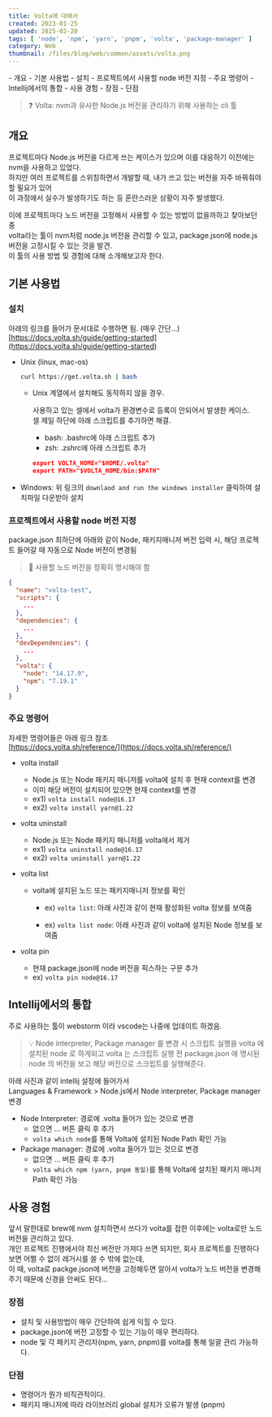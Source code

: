 ```yaml
---  
title: Volta에 대해서  
created: 2023-01-25  
updated: 2025-02-20  
tags: [ 'node', 'npm', 'yarn', 'pnpm', 'volta', 'package-manager' ]  
category: Web  
thumbnail: /files/blog/web/common/assets/volta.png  
---  
```

  
<TableOfContents server:defer>  
- 개요  
- 기본 사용법  
  - 설치  
  - 프로젝트에서 사용할 node 버전 지정  
  - 주요 명령어  
- Intellij에서의 통합  
- 사용 경험  
  - 장점  
  - 단점  
</TableOfContents>  
  
<ImageLoader src="/files/blog/web/common/assets/volta.png" alt="volta.png" />  
  
> ❓ Volta: nvm과 유사한 Node.js 버전을 관리하기 위해 사용하는 cli 툴  
  
## 개요  
  
프로젝트마다 Node.js 버전을 다르게 쓰는 케이스가 있으며 이를 대응하기 이전에는 nvm을 사용하고 있었다.  
하지만 여러 프로젝트를 스위칭하면서 개발할 때, 내가 쓰고 있는 버전을 자주 바꿔줘야할 필요가 있어  
이 과정에서 실수가 발생하기도 하는 등 혼란스러운 상황이 자주 발생했다.  
  
이에 프로젝트마다 노드 버전을 고정해서 사용할 수 있는 방법이 없을까하고 찾아보던 중  
volta라는 툴이 nvm처럼 node.js 버전을 관리할 수 있고, package.json에 node.js 버전을 고정시킬 수 있는 것을 발견.  
이 툴의 사용 방법 및 경험에 대해 소개해보고자 한다.  
  
## 기본 사용법  
  
### 설치  
  
아래의 링크를 들어가 문서대로 수행하면 됨. (매우 간단...)  
[https://docs.volta.sh/guide/getting-started](https://docs.volta.sh/guide/getting-started)  
  
- Unix (linux, mac-os)  
  
  ```bash title="terminal"  
  curl https://get.volta.sh | bash  
  ```  
  - Unix 계열에서 설치해도 동작하지 않을 경우.  
  
    사용하고 있는 셀에서 volta가 환경변수로 등록이 안되어서 발생한 케이스.  
    셀 제일 하단에 아래 스크립트를 추가하면 해결.  
  
      - bash: .bashrc에 아래 스크립트 추가  
      - zsh:  .zshrc에 아래 스크립트 추가  
  
    ```json title=".bashrc or .zshrc"  
    export VOLTA_HOME="$HOME/.volta"  
    export PATH="$VOLTA_HOME/bin:$PATH"  
    ```  
- Windows: 위 링크의 `downlaod and run the windows installer` 클릭하여 설치파일 다운받아 설치  
  
### 프로젝트에서 사용할 node 버전 지정  
  
package.json 최하단에 아래와 같이 Node, 패키지매니저 버전 입력 시, 해당 프로젝트 들어갈 때 자동으로 Node 버전이 변경됨  
> 📌 사용할 노드 버전을 정확히 명시해야 함  
  
```json title="packge.json"  
{  
  "name": "volta-test",  
  "scripts": {  
    ...  
  },  
  "dependencies": {  
    ...  
  },  
  "devDependencies": {  
    ...  
  },  
  "volta": {  
    "node": "14.17.0",  
    "npm": "7.19.1"  
  }  
}  
```  
  
### 주요 명령어  
  
자세한 명령어들은 아래 링크 참조  
[https://docs.volta.sh/reference/](https://docs.volta.sh/reference/)  
  
- volta install  
  
    - Node.js 또는 Node 패키지 매니저를 volta에 설치 후 현재 context를 변경  
    - 이미 해당 버전이 설치되어 있으면 현재 context를 변경  
    - ex1) `volta install node@16.17`  
    - ex2) `volta install yarn@1.22`  
  
- volta uninstall  
    - Node.js 또는 Node 패키지 매니저를 volta에서 제거  
    - ex1) `volta uninstall node@16.17`  
    - ex2) `volta uninstall yarn@1.22`  
  
- volta list  
    - volta에 설치된 노드 또는 패키지매니저 정보를 확인  
      - ex) `volta list`: 아래 사진과 같이 현재 활성화된 volta 정보를 보여줌  
        <ImageLoader src="/files/blog/web/common/assets/Untitled-9988248.png" alt="Untitled" />  
  
      - ex) `volta list node`: 아래 사진과 같이 volta에 설치된 Node 정보를 보여줌  
        <ImageLoader src="/files/blog/web/common/assets/Untitled1-9988257.png" alt="Untitled 1" />  
  
- volta pin  
    - 현재 package.json에 node 버전을 픽스하는 구문 추가  
    - ex) `volta pin node@16.17`  
  
## Intellij에서의 통합  
주로 사용하는 툴이 webstorm 이라 vscode는 나중에 업데이트 하겠음.  
  
> 💡 Node interpreter, Package manager 를 변경 시 스크립트 실행을 volta 에 설치된 node 로 하게되고 volta 는 스크립트 실행 전 package.json 에 명시된 node 의 버전을 보고 해당 버전으로 스크립트를 실행해준다.  
  
아래 사진과 같이 intellij 설정에 들어가서  
Languages & Framework > Node.js에서 Node interpreter, Package manager 변경  
  
- Node Interpreter: 경로에 .volta 들어가 있는 것으로 변경  
    - 없으면 … 버튼 클릭 후 추가  
    - `volta which node`를 통해 Volta에 설치된 Node Path 확인 가능  
- Package manager: 경로에 .volta 들어가 있는 것으로 변경  
    - 없으면 … 버튼 클릭 후 추가  
    - `volta which npm (yarn, pnpm 동일)`를 통해 Volta에 설치된 패키지 매니저 Path 확인 가능  
      <ImageLoader src="/files/blog/web/common/assets/Untitled-9988452.png" alt="Untitled" />  
  
## 사용 경험  
앞서 말한대로 brew에 nvm 설치하면서 쓰다가 volta를 접한 이후에는 volta로만 노드 버전을 관리하고 있다.  
개인 프로젝트 진행에서야 최신 버전만 가져다 쓰면 되지만, 회사 프로젝트를 진행하다보면 어쩔 수 없이 레거시를 쓸 수 밖에 없는데,  
이 때, volta로 packge.json에 버전을 고정해두면 알아서 volta가 노드 버전을 변경해주기 때문에 신경을 안써도 된다...  
### 장점  
- 설치 및 사용방법이 매우 간단하여 쉽게 익힐 수 있다.  
- package.json에 버전 고정할 수 있는 기능이 매우 편리하다.  
- node 및 각 패키지 관리자(npm, yarn, pnpm)를 volta를 통해 일괄 관리 가능하다.  
  
### 단점  
- 명령어가 뭔가 비직관적이다.  
- 패키지 매니저에 따라 라이브러리 global 설치가 오류가 발생 (pnpm)  
  
  